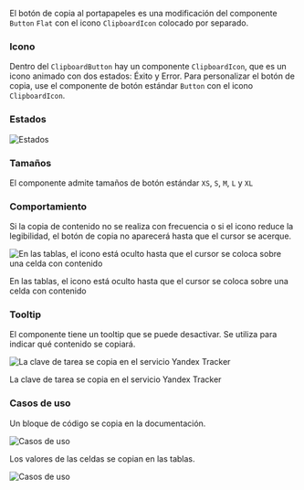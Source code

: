 El botón de copia al portapapeles es una modificación del componente `Button` `Flat` con el icono `ClipboardIcon` colocado por separado.

### Icono

Dentro del `ClipboardButton` hay un componente `ClipboardIcon`, que es un icono animado con dos estados: Éxito y Error. Para personalizar el botón de copia, use el componente de botón estándar `Button` con el icono `ClipboardIcon`.

### Estados

![Estados](/static/images/design/ClipboardButton/States.png)

### Tamaños

El componente admite tamaños de botón estándar `XS`, `S`, `M`, `L` y `XL`

### Comportamiento

Si la copia de contenido no se realiza con frecuencia o si el icono reduce la legibilidad, el botón de copia no aparecerá hasta que el cursor se acerque.

![En las tablas, el icono está oculto hasta que el cursor se coloca sobre una celda con contenido](/static/images/design/ClipboardButton/Use-cases2.png)

En las tablas, el icono está oculto hasta que el cursor se coloca sobre una celda con contenido

### Tooltip

El componente tiene un tooltip que se puede desactivar. Se utiliza para indicar qué contenido se copiará.

![La clave de tarea se copia en el servicio Yandex Tracker](/static/images/design/ClipboardButton/Tooltip.png)

La clave de tarea se copia en el servicio Yandex Tracker

### Casos de uso

Un bloque de código se copia en la documentación.

![Casos de uso](/static/images/design/ClipboardButton/Use-cases1.png)

Los valores de las celdas se copian en las tablas.

![Casos de uso](/static/images/design/ClipboardButton/Use-cases2.png)